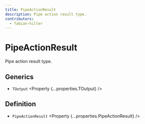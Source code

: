 ```yaml
---
title: PipeActionResult
description: Pipe action result type.
contributors:
  - fabian-hiller
---
```



# PipeActionResult

Pipe action result type.

## Generics

- `TOutput` <Property {...properties.TOutput} />

## Definition

- `PipeActionResult` <Property {...properties.PipeActionResult} />
